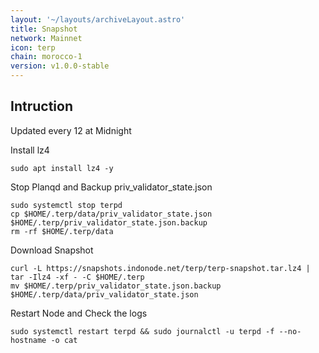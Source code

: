```yaml
---
layout: '~/layouts/archiveLayout.astro'
title: Snapshot
network: Mainnet
icon: terp
chain: morocco-1
version: v1.0.0-stable
---
```

## Intruction
Updated every 12 at Midnight

 Install lz4
```
sudo apt install lz4 -y
```

 Stop Planqd and Backup priv_validator_state.json
```
sudo systemctl stop terpd
cp $HOME/.terp/data/priv_validator_state.json $HOME/.terp/priv_validator_state.json.backup
rm -rf $HOME/.terp/data
```

 Download Snapshot
```
curl -L https://snapshots.indonode.net/terp/terp-snapshot.tar.lz4 | tar -Ilz4 -xf - -C $HOME/.terp
mv $HOME/.terp/priv_validator_state.json.backup $HOME/.terp/data/priv_validator_state.json
```

 Restart Node and Check the logs

```
sudo systemctl restart terpd && sudo journalctl -u terpd -f --no-hostname -o cat
```